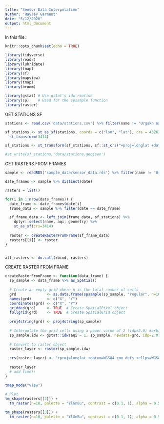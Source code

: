 ```yaml
---
title: "Sensor Data Interpolation"
author: "Hayley Garment"
date: "5/12/2020"
output: html_document
---
```


In this file:



```r
knitr::opts_chunk$set(echo = TRUE)

library(tidyverse)
library(readr)
library(lubridate)
library(tmap)
library(sf)
library(mapview)
library(tmap)
library(broom)

library(gstat) # Use gstat's idw routine
library(sp)    # Used for the spsample function
library(raster)
```

GET STATIONS SF
```r
stations <- read.csv('data/stations.csv') %>% filter(name != 'Urgakh naran')

sf_stations <- st_as_sf(stations, coords = c("lon", "lat"), crs = 4326) %>%
  st_transform(3414)

sf_stations <- st_transform(sf_stations, sf::st_crs("+proj=longlat +datum=WGS84"))

#st_write(sf_stations,'data/stations.geojson')
```

GET RASTERS FROM FRAMES
```r
sample <- readRDS('sample_data/sensor_data.rds') %>% filter(name != 'Urgakh naran')

date_frames <- sample %>% distinct(date)

rasters = list()

for(i in 1:nrow(date_frames)) {
  date_frame <- date_frames$date[i]
  frame_data <- sample %>% filter(date == date_frame)

  sf_frame_data <- left_join(frame_data, sf_stations) %>%
    dplyr::select(name, aqi, geometry) %>%
    st_as_sf(crs=3414)
  
  raster <- createRasterFromFrame(sf_frame_data)
  rasters[[i]] <- raster
}


all_rasters <- do.call(rbind, rasters)
```


CREATE RASTER FROM FRAME
```r
createRasterFromFrame <- function(data_frame) {
  sp_sample <- data_frame %>% as_Spatial()
  
  # Create an empty grid where n is the total number of cells
  grd              <- as.data.frame(spsample(sp_sample, "regular", n=100000))
  names(grd)       <- c("X", "Y")
  coordinates(grd) <- c("X", "Y")
  gridded(grd)     <- TRUE  # Create SpatialPixel object
  fullgrid(grd)    <- TRUE  # Create SpatialGrid object
  
  proj4string(grd) <- proj4string(sp_sample)
  
  # Interpolate the grid cells using a power value of 2 (idp=2.0) #arbitrary!!
  sp_sample.idw <- gstat::idw(aqi ~ 1, sp_sample, newdata=grd, idp=2.0)
  
  # Convert to raster object
  raster_layer <- raster(sp_sample.idw)
  
  crs(raster_layer) <- "+proj=longlat +datum=WGS84 +no_defs +ellps=WGS84 +towgs84=0,0,0" 
  
  raster_layer
  # add time!!
}
```


```r
tmap_mode("view")
  
# Plot
tm_shape(rasters[[2]]) + 
  tm_raster(n=10, palette = "YlGnBu", contrast = c(0.1, 1), alpha = 0.5)

tm_shape(rasters[[3]]) + 
  tm_raster(n=10, palette = "YlGnBu", contrast = c(0.1, 1), alpha = 0.5)


```


